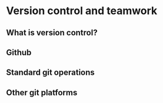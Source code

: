 # Version control and teamwork

## What is version control?
## Github
## Standard git operations
## Other git platforms
